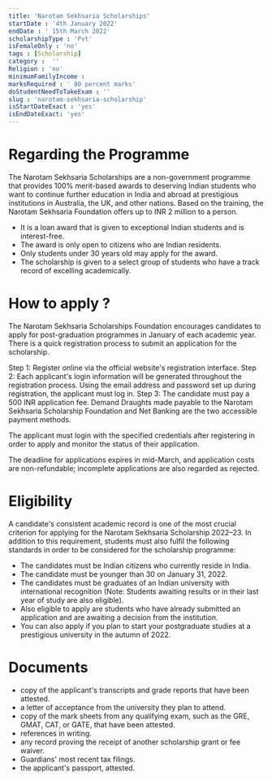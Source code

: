 ```yaml
---
title: 'Narotam Sekhsaria Scholarships'
startDate : '4th January 2022'
endDate : '	15th March 2022'
scholarshipType : 'Pvt'
isFemaleOnly : 'no'
tags : [Scholarship]
category :  ''
Religion : 'no'
minimumFamilyIncome :
marksRequired : ' 80 percent marks'
doStudentNeedToTakeExam : ''
slug : 'narotam-sekhsaria-scholarship'
isStartDateExact : 'yes'
isEndDateExact: 'yes'
---
```




# Regarding the Programme
The Narotam Sekhsaria Scholarships are a non-government programme that provides 100% merit-based awards to deserving Indian students who want to continue further education in India and abroad at prestigious institutions in Australia, the UK, and other nations. 
Based on the training, the Narotam Sekhsaria Foundation offers up to INR 2 million to a person.

 - It is a loan award that is given to exceptional Indian students and is interest-free.
 - The award is only open to citizens who are Indian residents.
 - Only students under 30 years old may apply for the award.
 - The scholarship is given to a select group of students who have a track record of excelling academically.


# How to apply ?
The Narotam Sekhsaria Scholarships Foundation encourages candidates to apply for post-graduation programmes in January of each academic year. There is a quick registration process to submit an application for the scholarship.

Step 1: Register online via the official website's registration interface.
Step 2: Each applicant's login information will be generated throughout the registration process. Using the email address and password set up during registration, the applicant must log in.
Step 3: The candidate must pay a 500 INR application fee. Demand Draughts made payable to the Narotam Sekhsaria Scholarship Foundation and Net Banking are the two accessible payment methods.

The applicant must login with the specified credentials after registering in order to apply and monitor the status of their application.

The deadline for applications expires in mid-March, and application costs are non-refundable; incomplete applications are also regarded as rejected.





# Eligibility
A candidate's consistent academic record is one of the most crucial criterion for applying for the Narotam Sekhsaria Scholarship 2022–23.
In addition to this requirement, students must also fulfil the following standards in order to be considered for the scholarship programme:
 - The candidates must be Indian citizens who currently reside in India.
 - The candidate must be younger than 30 on January 31, 2022.
 - The candidates must be graduates of an Indian university with international recognition (Note: Students awaiting results or in their last year of study are also eligible).
 - Also eligible to apply are students who have already submitted an application and are awaiting a decision from the institution.
 - You can also apply if you plan to start your postgraduate studies at a prestigious university in the autumn of 2022. 



# Documents
 - copy of the applicant's transcripts and grade reports that have been attested.
 - a letter of acceptance from the university they plan to attend.
 - copy of the mark sheets from any qualifying exam, such as the GRE, GMAT, CAT, or GATE, that have been attested.
 - references in writing.
 - any record proving the receipt of another scholarship grant or fee waiver.
 - Guardians' most recent tax filings.
 - the applicant's passport, attested.


